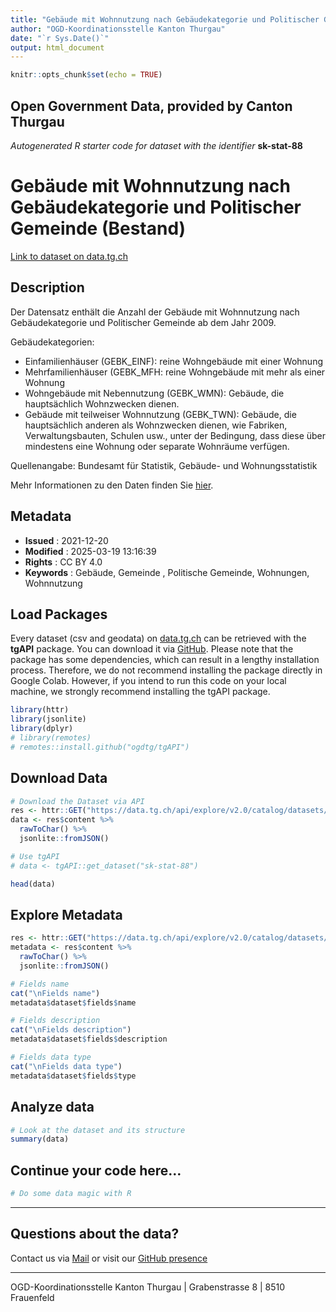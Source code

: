 ```yaml
---
title: "Gebäude mit Wohnnutzung nach Gebäudekategorie und Politischer Gemeinde (Bestand)"
author: "OGD-Koordinationsstelle Kanton Thurgau"
date: "`r Sys.Date()`"
output: html_document
---
```


```r
knitr::opts_chunk$set(echo = TRUE)
```

## Open Government Data, provided by **Canton Thurgau**
*Autogenerated R starter code for dataset with the identifier* **sk-stat-88**


# **Gebäude mit Wohnnutzung nach Gebäudekategorie und Politischer Gemeinde (Bestand)**

[Link to dataset on data.tg.ch](https://data.tg.ch/explore/dataset/sk-stat-88/information/)

## Description

<p>Der Datensatz enthält die Anzahl der Gebäude mit Wohnnutzung nach Gebäudekategorie und Politischer Gemeinde ab dem Jahr 2009. </p><p>Gebäudekategorien: </p><ul><li>Einfamilienhäuser (GEBK_EINF): reine Wohngebäude mit einer Wohnung </li><li>Mehrfamilienhäuser (GEBK_MFH: reine Wohngebäude mit mehr als einer Wohnung</li><li>Wohngebäude mit Nebennutzung (GEBK_WMN): Gebäude, die hauptsächlich Wohnzwecken dienen. </li><li>Gebäude mit teilweiser Wohnnutzung (GEBK_TWN): Gebäude, die hauptsächlich anderen als Wohnzwecken dienen, wie Fabriken, Verwaltungsbauten, Schulen usw., unter der Bedingung, dass diese über mindestens eine Wohnung oder separate Wohnräume verfügen. </li></ul><p>Quellenangabe: Bundesamt für Statistik, Gebäude- und Wohnungsstatistik</p><p>Mehr Informationen zu den Daten finden Sie <a href='https://www.bfs.admin.ch/bfs/de/home/statistiken/bau-wohnungswesen/bautaetigkeit.html' target='_blank'>hier</a>.</p>

## Metadata

- **Issued**                   : 2021-12-20
- **Modified**                 : 2025-03-19 13:16:39
- **Rights**                   : CC BY 4.0
- **Keywords**                 : Gebäude, Gemeinde , Politische Gemeinde, Wohnungen, Wohnnutzung

## Load Packages

Every dataset (csv and geodata) on [data.tg.ch](https://data.tg.ch/pages/start/) can be retrieved with the **tgAPI** package. You can download it via [GitHub](https://github.com/ogdtg/tgAPI). Please note that the package has some dependencies, which can result in a lengthy installation process. Therefore, we do not recommend installing the package directly in Google Colab. However, if you intend to run this code on your local machine, we strongly recommend installing the tgAPI package.

```r
library(httr)
library(jsonlite)
library(dplyr)
# library(remotes)
# remotes::install.github("ogdtg/tgAPI")

```


## Download Data


```r
# Download the Dataset via API
res <- httr::GET("https://data.tg.ch/api/explore/v2.0/catalog/datasets/sk-stat-88/exports/json")
data <- res$content %>%
  rawToChar() %>%
  jsonlite::fromJSON()

# Use tgAPI
# data <- tgAPI::get_dataset("sk-stat-88")

head(data)

```


## Explore Metadata

```r

res <- httr::GET("https://data.tg.ch/api/explore/v2.0/catalog/datasets/sk-stat-88")
metadata <- res$content %>%
  rawToChar() %>%
  jsonlite::fromJSON()

# Fields name
cat("\nFields name")
metadata$dataset$fields$name

# Fields description
cat("\nFields description")
metadata$dataset$fields$description

# Fields data type
cat("\nFields data type")
metadata$dataset$fields$type

```


## Analyze data

```r

# Look at the dataset and its structure
summary(data)

```


## Continue your code here...


```r
# Do some data magic with R
```

------------------------------------------------------------------------

## Questions about the data?

Contact us via [Mail](mailto:ogd@tg.ch) or visit our [GitHub presence](https://github.com/ogdtg)


------------------------------------------------------------------------

OGD-Koordinationsstelle Kanton Thurgau | Grabenstrasse 8 | 8510 Frauenfeld
